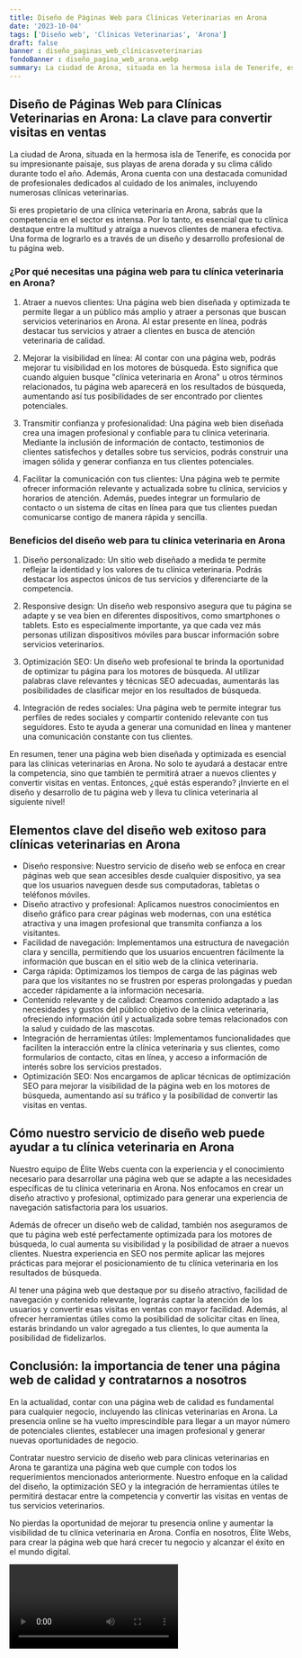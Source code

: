 ```yaml
---
title: Diseño de Páginas Web para Clínicas Veterinarias en Arona
date: '2023-10-04'
tags: ['Diseño web', 'Clínicas Veterinarias', 'Arona']
draft: false
banner : diseño_paginas_web_clínicasveterinarias
fondoBanner : diseño_pagina_web_arona.webp
summary: La ciudad de Arona, situada en la hermosa isla de Tenerife, es conocida por su impresionante paisaje, sus playas de arena dorada y su clima cálido durante todo el año. Además, Arona cuenta con una destacada comunidad de profesionales dedicados al cuidado de los animales, incluyendo numerosas clínicas veterinarias.
---
```


## Diseño de Páginas Web para Clínicas Veterinarias en Arona: La clave para convertir visitas en ventas

La ciudad de Arona, situada en la hermosa isla de Tenerife, es conocida por su impresionante paisaje, sus playas de arena dorada y su clima cálido durante todo el año. Además, Arona cuenta con una destacada comunidad de profesionales dedicados al cuidado de los animales, incluyendo numerosas clínicas veterinarias.

Si eres propietario de una clínica veterinaria en Arona, sabrás que la competencia en el sector es intensa. Por lo tanto, es esencial que tu clínica destaque entre la multitud y atraiga a nuevos clientes de manera efectiva. Una forma de lograrlo es a través de un diseño y desarrollo profesional de tu página web.

### ¿Por qué necesitas una página web para tu clínica veterinaria en Arona?

1. Atraer a nuevos clientes: Una página web bien diseñada y optimizada te permite llegar a un público más amplio y atraer a personas que buscan servicios veterinarios en Arona. Al estar presente en línea, podrás destacar tus servicios y atraer a clientes en busca de atención veterinaria de calidad.

2. Mejorar la visibilidad en línea: Al contar con una página web, podrás mejorar tu visibilidad en los motores de búsqueda. Esto significa que cuando alguien busque "clínica veterinaria en Arona" u otros términos relacionados, tu página web aparecerá en los resultados de búsqueda, aumentando así tus posibilidades de ser encontrado por clientes potenciales.

3. Transmitir confianza y profesionalidad: Una página web bien diseñada crea una imagen profesional y confiable para tu clínica veterinaria. Mediante la inclusión de información de contacto, testimonios de clientes satisfechos y detalles sobre tus servicios, podrás construir una imagen sólida y generar confianza en tus clientes potenciales.

4. Facilitar la comunicación con tus clientes: Una página web te permite ofrecer información relevante y actualizada sobre tu clínica, servicios y horarios de atención. Además, puedes integrar un formulario de contacto o un sistema de citas en línea para que tus clientes puedan comunicarse contigo de manera rápida y sencilla.

### Beneficios del diseño web para tu clínica veterinaria en Arona

1. Diseño personalizado: Un sitio web diseñado a medida te permite reflejar la identidad y los valores de tu clínica veterinaria. Podrás destacar los aspectos únicos de tus servicios y diferenciarte de la competencia.

2. Responsive design: Un diseño web responsivo asegura que tu página se adapte y se vea bien en diferentes dispositivos, como smartphones o tablets. Esto es especialmente importante, ya que cada vez más personas utilizan dispositivos móviles para buscar información sobre servicios veterinarios.

3. Optimización SEO: Un diseño web profesional te brinda la oportunidad de optimizar tu página para los motores de búsqueda. Al utilizar palabras clave relevantes y técnicas SEO adecuadas, aumentarás las posibilidades de clasificar mejor en los resultados de búsqueda.

4. Integración de redes sociales: Una página web te permite integrar tus perfiles de redes sociales y compartir contenido relevante con tus seguidores. Esto te ayuda a generar una comunidad en línea y mantener una comunicación constante con tus clientes.

En resumen, tener una página web bien diseñada y optimizada es esencial para las clínicas veterinarias en Arona. No solo te ayudará a destacar entre la competencia, sino que también te permitirá atraer a nuevos clientes y convertir visitas en ventas. Entonces, ¿qué estás esperando? ¡Invierte en el diseño y desarrollo de tu página web y lleva tu clínica veterinaria al siguiente nivel!

<GifSeo />

<Cta />

## Elementos clave del diseño web exitoso para clínicas veterinarias en Arona

- Diseño responsive: Nuestro servicio de diseño web se enfoca en crear páginas web que sean accesibles desde cualquier dispositivo, ya sea que los usuarios naveguen desde sus computadoras, tabletas o teléfonos móviles.
- Diseño atractivo y profesional: Aplicamos nuestros conocimientos en diseño gráfico para crear páginas web modernas, con una estética atractiva y una imagen profesional que transmita confianza a los visitantes.
- Facilidad de navegación: Implementamos una estructura de navegación clara y sencilla, permitiendo que los usuarios encuentren fácilmente la información que buscan en el sitio web de la clínica veterinaria.
- Carga rápida: Optimizamos los tiempos de carga de las páginas web para que los visitantes no se frustren por esperas prolongadas y puedan acceder rápidamente a la información necesaria.
- Contenido relevante y de calidad: Creamos contenido adaptado a las necesidades y gustos del público objetivo de la clínica veterinaria, ofreciendo información útil y actualizada sobre temas relacionados con la salud y cuidado de las mascotas.
- Integración de herramientas útiles: Implementamos funcionalidades que faciliten la interacción entre la clínica veterinaria y sus clientes, como formularios de contacto, citas en línea, y acceso a información de interés sobre los servicios prestados.
- Optimización SEO: Nos encargamos de aplicar técnicas de optimización SEO para mejorar la visibilidad de la página web en los motores de búsqueda, aumentando así su tráfico y la posibilidad de convertir las visitas en ventas.

## Cómo nuestro servicio de diseño web puede ayudar a tu clínica veterinaria en Arona

Nuestro equipo de Élite Webs cuenta con la experiencia y el conocimiento necesario para desarrollar una página web que se adapte a las necesidades específicas de tu clínica veterinaria en Arona. Nos enfocamos en crear un diseño atractivo y profesional, optimizado para generar una experiencia de navegación satisfactoria para los usuarios.

Además de ofrecer un diseño web de calidad, también nos aseguramos de que tu página web esté perfectamente optimizada para los motores de búsqueda, lo cual aumenta su visibilidad y la posibilidad de atraer a nuevos clientes. Nuestra experiencia en SEO nos permite aplicar las mejores prácticas para mejorar el posicionamiento de tu clínica veterinaria en los resultados de búsqueda.

Al tener una página web que destaque por su diseño atractivo, facilidad de navegación y contenido relevante, lograrás captar la atención de los usuarios y convertir esas visitas en ventas con mayor facilidad. Además, al ofrecer herramientas útiles como la posibilidad de solicitar citas en línea, estarás brindando un valor agregado a tus clientes, lo que aumenta la posibilidad de fidelizarlos.

## Conclusión: la importancia de tener una página web de calidad y contratarnos a nosotros

En la actualidad, contar con una página web de calidad es fundamental para cualquier negocio, incluyendo las clínicas veterinarias en Arona. La presencia online se ha vuelto imprescindible para llegar a un mayor número de potenciales clientes, establecer una imagen profesional y generar nuevas oportunidades de negocio.

Contratar nuestro servicio de diseño web para clínicas veterinarias en Arona te garantiza una página web que cumple con todos los requerimientos mencionados anteriormente. Nuestro enfoque en la calidad del diseño, la optimización SEO y la integración de herramientas útiles te permitirá destacar entre la competencia y convertir las visitas en ventas de tus servicios veterinarios.

No pierdas la oportunidad de mejorar tu presencia online y aumentar la visibilidad de tu clínica veterinaria en Arona. Confía en nosotros, Élite Webs, para crear la página web que hará crecer tu negocio y alcanzar el éxito en el mundo digital.

<Video />

<CtaBot job='Clínicas Veterinarias' city='Arona'/>

<Gmaps query='Arona+españa+maps' />